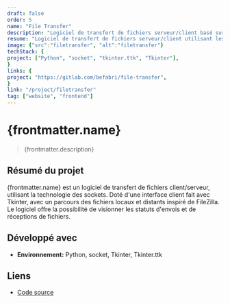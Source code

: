 ```yaml
---
draft: false
order: 5
name: "File Transfer"
description: "Logiciel de transfert de fichiers serveur/client basé sur les sockets, doté d'une interface tkinter."
resume: "Logiciel de transfert de fichiers serveur/client utilisant les sockets."
image: {"src":"filetransfer", "alt":"filetransfer"}
techStack: {
project: ["Python", "socket", "tkinter.ttk", "Tkinter"],
}
links: {
project: "https://gitlab.com/befabri/file-transfer",
}
link: "/project/filetransfer"
tag: ["website", "frontend"]
---
```


# {frontmatter.name}

> {frontmatter.description}

## Résumé du projet

{frontmatter.name} est un logiciel de transfert de fichiers client/serveur, utilisant la technologie des sockets. Doté d'une interface client fait avec Tkinter, avec un parcours des fichiers locaux et distants inspiré de FileZilla.
Le logiciel offre la possibilité de visionner les statuts d'envois et de réceptions de fichiers.

## Développé avec

- **Environnement:** Python, socket, Tkinter, Tkinter.ttk

## Liens

- [Code source](https://gitlab.com/befabri/file-transfer)
